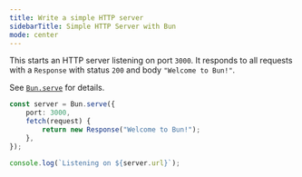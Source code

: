 ```yaml
---
title: Write a simple HTTP server
sidebarTitle: Simple HTTP Server with Bun
mode: center
---
```


This starts an HTTP server listening on port `3000`. It responds to all requests with a `Response` with status `200` and body `"Welcome to Bun!"`.

See [`Bun.serve`](https://bun.com/docs/api/http) for details.

```ts server.ts icon="/icons/typescript.svg"
const server = Bun.serve({
	port: 3000,
	fetch(request) {
		return new Response("Welcome to Bun!");
	},
});

console.log(`Listening on ${server.url}`);
```
